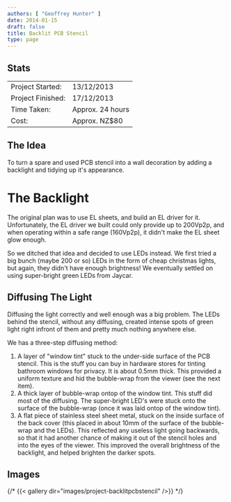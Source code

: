 ```yaml
---
authors: [ "Geoffrey Hunter" ]
date: 2014-01-15
draft: false
title: Backlit PCB Stencil
type: page
---
```


## Stats

<table>
    <tbody >
        <tr>           
            <td>Project Started:</td>
            <td>13/12/2013</td>
        </tr>
        <tr>
            <td>Project Finished:</td>
            <td>17/12/2013</td>
        </tr>
        <tr>
            <td>Time Taken:</td>
            <td>Approx. 24 hours</td>
        </tr>
        <tr>
            <td>Cost:</td>
            <td>Approx. NZ$80</td>
        </tr>
    </tbody>
</table>

## The Idea

To turn a spare and used PCB stencil into a wall decoration by adding a backlight and tidying up it's appearance.
	
# The Backlight

The original plan was to use EL sheets, and build an EL driver for it. Unfortunately, the EL driver we built could only provide up to 200Vp2p, and when operating within a safe range (160Vp2p), it didn't make the EL sheet glow enough.

So we ditched that idea and decided to use LEDs instead. We first tried a big bunch (maybe 200 or so) LEDs in the form of cheap christmas lights, but again, they didn't have enough brightness! We eventually settled on using super-bright green LEDs from Jaycar.

## Diffusing The Light

Diffusing the light correctly and well enough was a big problem. The LEDs behind the stencil, without any diffusing, created intense spots of green light right infront of them and pretty much nothing anywhere else.

We has a three-step diffusing method:

1. A layer of "window tint" stuck to the under-side surface of the PCB stencil. This is the stuff you can buy in hardware stores for tinting bathroom windows for privacy. It is about 0.5mm thick. This provided a uniform texture and hid the bubble-wrap from the viewer (see the next item).
2. A thick layer of bubble-wrap ontop of the window tint. This stuff did most of the diffusing. The super-bright LED's were stuck onto the surface of the bubble-wrap (once it was laid ontop of the window tint).
3. A flat piece of stainless steel sheet metal, stuck on the inside surface of the back cover (this placed in about 10mm of the surface of the bubble-wrap and the LEDs). This reflected any useless light going backwards, so that it had another chance of making it out of the stencil holes and into the eyes of the viewer. This improved the overall brightness of the backlight, and helped brighten the darker spots.

## Images

{/* {{< gallery dir="images/project-backlitpcbstencil" />}} */}